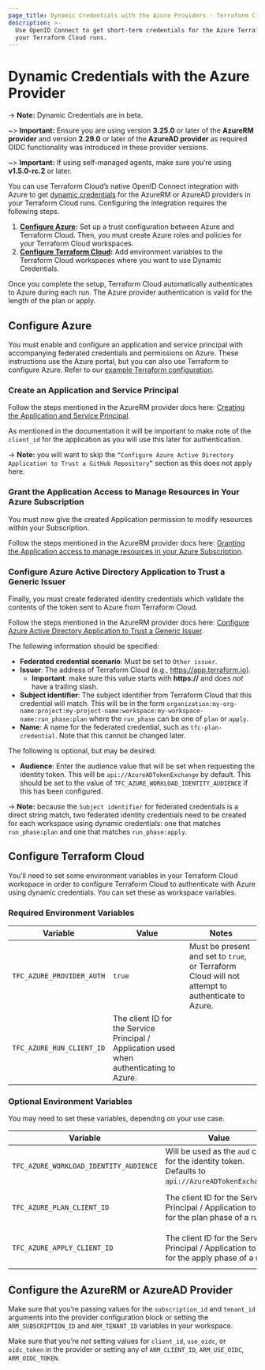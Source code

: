 ```yaml
---
page_title: Dynamic Credentials with the Azure Providers - Terraform Cloud
description: >-
  Use OpenID Connect to get short-term credentials for the Azure Terraform providers in
  your Terraform Cloud runs.
---
```


# Dynamic Credentials with the Azure Provider

-> **Note:** Dynamic Credentials are in beta.

~> **Important:** Ensure you are using version **3.25.0** or later of the **AzureRM provider** and version **2.29.0** or later of the **AzureAD provider** as required OIDC functionality was introduced in these provider versions.

~> **Important:** If using self-managed agents, make sure you’re using **v1.5.0-rc.2** or later.

You can use Terraform Cloud’s native OpenID Connect integration with Azure to get [dynamic credentials](/terraform/cloud-docs/workspaces/dynamic-provider-credentials) for the AzureRM or AzureAD providers in your Terraform Cloud runs. Configuring the integration requires the following steps.

1. **[Configure Azure](#configure-azure):** Set up a trust configuration between Azure and Terraform Cloud. Then, you must create Azure roles and policies for your Terraform Cloud workspaces.
2. **[Configure Terraform Cloud](#configure-terraform-cloud):** Add environment variables to the Terraform Cloud workspaces where you want to use Dynamic Credentials.

Once you complete the setup, Terraform Cloud automatically authenticates to Azure during each run. The Azure provider authentication is valid for the length of the plan or apply.

## Configure Azure
You must enable and configure an application and service principal with accompanying federated credentials and permissions on Azure. These instructions use the Azure portal, but you can also use Terraform to configure Azure. Refer to our [example Terraform configuration](https://github.com/hashicorp/terraform-dynamic-credentials-setup-examples/tree/main/azure).
### Create an Application and Service Principal
Follow the steps mentioned in the AzureRM provider docs here: [Creating the Application and Service Principal](https://registry.terraform.io/providers/hashicorp/azurerm/latest/docs/guides/service_principal_oidc#creating-the-application-and-service-principal).

As mentioned in the documentation it will be important to make note of the `client_id` for the application as you will use this later for authentication.

-> **Note:** you will want to skip the `“Configure Azure Active Directory Application to Trust a GitHub Repository”` section as this does not apply here.
### Grant the Application Access to Manage Resources in Your Azure Subscription
You must now give the created Application permission to modify resources within your Subscription.

Follow the steps mentioned in the AzureRM provider docs here: [Granting the Application access to manage resources in your Azure Subscription](https://registry.terraform.io/providers/hashicorp/azurerm/latest/docs/guides/service_principal_oidc#granting-the-application-access-to-manage-resources-in-your-azure-subscription).
### Configure Azure Active Directory Application to Trust a Generic Issuer
Finally, you must create federated identity credentials which validate the contents of the token sent to Azure from Terraform Cloud.

Follow the steps mentioned in the AzureRM provider docs here: [Configure Azure Active Directory Application to Trust a Generic Issuer](https://registry.terraform.io/providers/hashicorp/azurerm/latest/docs/guides/service_principal_oidc#configure-azure-active-directory-application-to-trust-a-generic-issuer).

The following information should be specified:
* **Federated credential scenario**: Must be set to `Other issuer`.
* **Issuer**: The address of Terraform Cloud (e.g., https://app.terraform.io).
    * **Important**: make sure this value starts with **https://** and does _not_ have a trailing slash.
* **Subject identifier**: The subject identifier from Terraform Cloud that this credential will match. This will be in the form `organization:my-org-name:project:my-project-name:workspace:my-workspace-name:run_phase:plan` where the `run_phase` can be one of `plan` or `apply`.
* **Name**: A name for the federated credential, such as `tfc-plan-credential`. Note that this cannot be changed later.

The following is optional, but may be desired:
* **Audience**: Enter the audience value that will be set when requesting the identity token. This will be `api://AzureADTokenExchange` by default. This should be set to the value of `TFC_AZURE_WORKLOAD_IDENTITY_AUDIENCE` if this has been configured.

-> **Note:** because the `Subject identifier` for federated credentials is a direct string match, two federated identity credentials need to be created for each workspace using dynamic credentials: one that matches `run_phase:plan` and one that matches `run_phase:apply`.

## Configure Terraform Cloud
You’ll need to set some environment variables in your Terraform Cloud workspace in order to configure Terraform Cloud to authenticate with Azure using dynamic credentials. You can set these as workspace variables.
### Required Environment Variables

| Variable                  | Value                                                                                    | Notes                                                                                            |
|---------------------------|------------------------------------------------------------------------------------------|--------------------------------------------------------------------------------------------------|
| `TFC_AZURE_PROVIDER_AUTH` | `true`                                                                                   | Must be present and set to `true`, or Terraform Cloud will not attempt to authenticate to Azure. |
| `TFC_AZURE_RUN_CLIENT_ID` | The client ID for the Service Principal / Application used when authenticating to Azure. ||

### Optional Environment Variables
You may need to set these variables, depending on your use case.

| Variable                               | Value                                                                                             | Notes                                                                     |
|----------------------------------------|---------------------------------------------------------------------------------------------------|---------------------------------------------------------------------------|
| `TFC_AZURE_WORKLOAD_IDENTITY_AUDIENCE` | Will be used as the `aud` claim for the identity token. Defaults to `api://AzureADTokenExchange`. ||
| `TFC_AZURE_PLAN_CLIENT_ID`             | The client ID for the Service Principal / Application to use for the plan phase of a run.         | Will fall back to the value of `TFC_AZURE_RUN_CLIENT_ID` if not provided. |
| `TFC_AZURE_APPLY_CLIENT_ID`            | The client ID for the Service Principal / Application to use for the apply phase of a run.        | Will fall back to the value of `TFC_AZURE_RUN_CLIENT_ID` if not provided. |

## Configure the AzureRM or AzureAD Provider
Make sure that you’re passing values for the `subscription_id` and `tenant_id` arguments into the provider configuration block or setting the `ARM_SUBSCRIPTION_ID` and `ARM_TENANT_ID` variables in your workspace.

Make sure that you’re _not_ setting values for `client_id`, `use_oidc`, or `oidc_token` in the provider or setting any of `ARM_CLIENT_ID`, `ARM_USE_OIDC`, `ARM_OIDC_TOKEN`.
